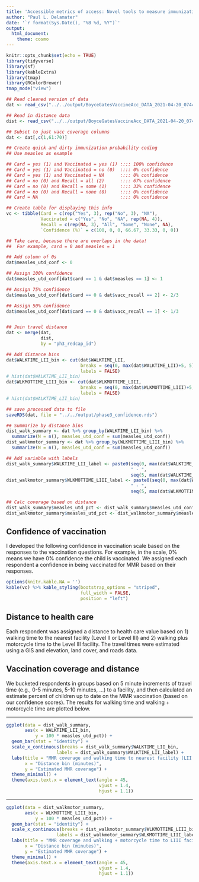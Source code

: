 ---
title: 'Accessible metrics of access: Novel tools to measure immunization coverage, Phase 3 Initial Distance Summary'
author: "Paul L. Delamater"
date: '`r format(Sys.Date(), "%B %d, %Y")`'
output: 
  html_document:
    theme: cosmo
---

```{r setup, include=FALSE}
knitr::opts_chunk$set(echo = TRUE)
library(tidyverse)
library(sf)
library(kableExtra)
library(tmap)
library(RColorBrewer)
tmap_mode("view")
```

```{r read_prep_data, echo=FALSE, warning=FALSE, message=FALSE}

## Read cleaned version of data
dat <- read_csv("../../output/BoyceGatesVaccineAcc_DATA_2021-04-20_0744_clean_geo.csv")

## Read in distance data
dist <- read_csv("../../output/BoyceGatesVaccineAcc_DATA_2021-04-20_0744_clean_geo_traveltimes.csv")

## Subset to just vacc coverage columns
dat <- dat[,c(1,61:70)]

## Create quick and dirty immunization probability coding
## Use measles as example

## Card = yes (1) and Vaccinated = yes (1) :::: 100% confidence
## Card = yes (1) and Vaccinated = no (0)  :::: 0% confidence
## Card = yes (1) and Vaccinated = NA      :::: 0% confidence
## Card = no (0) and Recall = all (2)      :::: 67% confidence
## Card = no (0) and Recall = some (1)     :::: 33% confidence
## Card = no (0) and Recall = none (0)     :::: 0% confidence
## Card = NA                               :::: 0% confidence

## Create table for displaying this info
vc <- tibble(Card = c(rep("Yes", 3), rep("No", 3), "NA"),
             Vaccinated = c("Yes", "No", "NA", rep(NA, 4)),
             Recall = c(rep(NA, 3), "All", "Some", "None", NA),
             `Confidence (%)` = c(100, 0, 0, 66.67, 33.33, 0, 0))

## Take care, because there are overlaps in the data!
##  For example, card = 0 and measles = 1

## Add column of 0s
dat$measles_utd_conf <- 0

## Assign 100% confidence
dat$measles_utd_conf[dat$card == 1 & dat$measles == 1] <- 1

## Assign 75% confidence
dat$measles_utd_conf[dat$card == 0 & dat$vacc_recall == 2] <- 2/3

## Assign 50% confidence
dat$measles_utd_conf[dat$card == 0 & dat$vacc_recall == 1] <- 1/3


## Join travel distance
dat <- merge(dat,
             dist,
             by = "ph3_redcap_id")

## Add distance bins
dat$WALKTIME_LII_bin <- cut(dat$WALKTIME_LII, 
                            breaks = seq(0, max(dat$WALKTIME_LII)+5, 5),
                            labels = FALSE)
# hist(dat$WALKTIME_LII_bin)
dat$WLKMOTTIME_LIII_bin <- cut(dat$WLKMOTTIME_LIII, 
                            breaks = seq(0, max(dat$WLKMOTTIME_LIII)+5, 5),
                            labels = FALSE)
# hist(dat$WALKTIME_LII_bin)

## save processed data to file
saveRDS(dat, file = "../../output/phase3_confidence.rds")

## Summarize by distance bins
dist_walk_summary <- dat %>% group_by(WALKTIME_LII_bin) %>% 
  summarize(N = n(), measles_utd_conf = sum(measles_utd_conf))
dist_walkmotor_summary <- dat %>% group_by(WLKMOTTIME_LIII_bin) %>% 
  summarize(N = n(), measles_utd_conf = sum(measles_utd_conf))

## Add variable with labels
dist_walk_summary$WALKTIME_LII_label <- paste0(seq(0, max(dat$WALKTIME_LII), 5),
                                               " - ",
                                               seq(5, max(dat$WALKTIME_LII)+5, 5))
dist_walkmotor_summary$WLKMOTTIME_LIII_label <- paste0(seq(0, max(dat$WLKMOTTIME_LIII), 5),
                                               " - ",
                                               seq(5, max(dat$WLKMOTTIME_LIII)+5, 5))

## Calc coverage based on distance
dist_walk_summary$measles_utd_pct <- dist_walk_summary$measles_utd_conf / dist_walk_summary$N
dist_walkmotor_summary$measles_utd_pct <- dist_walkmotor_summary$measles_utd_conf / dist_walkmotor_summary$N

```


## Confidence of vaccination

I developed the following confidence in vaccination scale based on the responses to the vaccination questions. For example, in the scale, 0% means we have 0% confidence the child is vaccinated. We assigned each respondent a confidence in being vaccinated for MMR based on their responses. 

```{r table, echo=FALSE, warning=FALSE, message=FALSE}
options(knitr.kable.NA = '')
kable(vc) %>% kable_styling(bootstrap_options = "striped", 
                            full_width = FALSE, 
                            position = "left")
```

## Distance to health care

Each respondent was assigned a distance to health care value based on 1) walking time to the nearest facility (Level II or Level III) and 2) walking plus motorcycle time to the Level III facility. The travel times were estimated using a GIS and elevation, land cover, and roads data.

## Vaccination coverage and distance

We bucketed respondents in groups based on 5 minute increments of travel time (e.g., 0-5 minutes, 5-10 minutes, ...) to a facility, and then calculated an estimate percent of children up to date on the MMR vaccination (based on our confidence scores). The results for walking time and walking + motorcycle time are plotted below.

------

```{r ggplot, echo=FALSE, warning=FALSE, message=FALSE}
ggplot(data = dist_walk_summary, 
       aes(x = WALKTIME_LII_bin, 
           y = 100 * measles_utd_pct)) +
  geom_bar(stat = "identity") +
  scale_x_continuous(breaks = dist_walk_summary$WALKTIME_LII_bin,
                   labels = dist_walk_summary$WALKTIME_LII_label) +
  labs(title = "MMR coverage and walking time to nearest facility (LII or LIII)",
       x = "Distance bin (minutes)", 
       y = "Estimated MMR coverage") +
  theme_minimal() +
  theme(axis.text.x = element_text(angle = 45,
                                   vjust = 1.4,
                                   hjust = 1.1))

```

------

```{r ggplot2, echo=FALSE, warning=FALSE, message=FALSE}
ggplot(data = dist_walkmotor_summary, 
       aes(x = WLKMOTTIME_LIII_bin, 
           y = 100 * measles_utd_pct)) +
  geom_bar(stat = "identity") +
  scale_x_continuous(breaks = dist_walkmotor_summary$WLKMOTTIME_LIII_bin,
                   labels = dist_walkmotor_summary$WLKMOTTIME_LIII_label) +
  labs(title = "MMR coverage and walking + motorcycle time to LIII facility",
       x = "Distance bin (minutes)", 
       y = "Estimated MMR coverage") +
  theme_minimal() +
  theme(axis.text.x = element_text(angle = 45,
                                   vjust = 1.4,
                                   hjust = 1.1))

```

